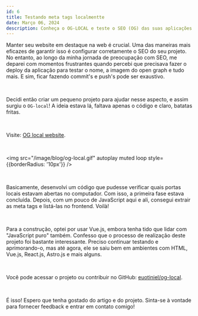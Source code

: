 ```yaml
---
id: 6
title: Testando meta tags localmentte
date: Março 06, 2024
description: Conheça o OG-LOCAL e teste o SEO (OG) das suas aplicações localmente
---
```


Manter seu website em destaque na web é crucial. Uma das maneiras mais eficazes de garantir isso é configurar corretamente o SEO do seu projeto. No entanto, ao longo da minha jornada de preocupação com SEO, me deparei com momentos frustrantes quando percebi que precisava fazer o deploy da aplicação para testar o nome, a imagem do open graph e tudo mais. E sim, ficar fazendo commit's e push's pode ser exaustivo.

<br />

Decidi então criar um pequeno projeto para ajudar nesse aspecto, e assim surgiu o `OG-local`! A ideia estava lá, faltava apenas o código e claro, batatas fritas.

<br />

Visite: <a href="https://og-local.vercel.app/" className="border-b transition-all text-gray-500 duration-500 hover:border-gray-500" target="_blank">OG local website</a>.

<br />

<img src="/image/blog/og-local.gif" autoplay muted loop style={{borderRadius: '10px'}} />

<br />

Basicamente, desenvolvi um código que pudesse verificar quais portas locais estavam abertas no computador. Com isso, a primeira fase estava concluída. Depois, com um pouco de JavaScript aqui e ali, consegui extrair as meta tags e listá-las no frontend. Voilà!

<br />

Para a construção, optei por usar Vue.js, embora tenha tido que lidar com "JavaScript puro" também. Confesso que o processo de realização deste projeto foi bastante interessante. Preciso continuar testando e aprimorando-o, mas até agora, ele se saiu bem em ambientes com HTML, Vue.js, React.js, Astro.js e mais alguns.

<br />

Você pode acessar o projeto ou contribuir no GitHub: <a href="https://github.com/euotiniel/og-local" className="border-b transition-all text-gray-500 duration-500 hover:border-gray-500" target="_blank">euotiniel/og-local</a>.

<br />

É isso! Espero que tenha gostado do artigo e do projeto. Sinta-se à vontade para fornecer feedback e entrar em contato comigo!
